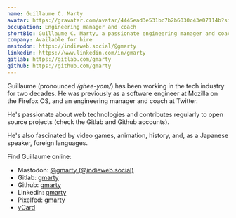 ```yaml
---
name: Guillaume C. Marty
avatar: https://gravatar.com/avatar/4445ead3e531bc7b2b6030c43e07114b?size=192
occupation: Engineering manager and coach
shortBio: Guillaume C. Marty, a passionate engineering manager and coach currently looking for new opportunities.
company: Available for hire
mastodon: https://indieweb.social/@gmarty
linkedin: https://www.linkedin.com/in/gmarty
gitlab: https://gitlab.com/gmarty
github: https://github.com/gmarty
---
```


Guillaume (pronounced */ghee-yom/*) has been working in the tech industry for two decades. He was previously as a software engineer at Mozilla on the Firefox OS, and an engineering manager and coach at Twitter.

He's passionate about web technologies and contributes regularly to open source projects (check the Gitlab and Github accounts).

He's also fascinated by video games, animation, history, and, as a Japanese speaker, foreign languages.

Find Guillaume online:

* Mastodon: <a rel="me" href="https://indieweb.social/@gmarty">@gmarty (@indieweb.social)</a>
* Gitlab: [gmarty](https://gitlab.com/gmarty)
* Github: [gmarty](https://github.com/gmarty)
* Linkedin: [gmarty](https://www.linkedin.com/in/gmarty)
* Pixelfed: [gmarty](https://pixelfed.social/gmarty)
* [vCard](/gmarty.vcf)
